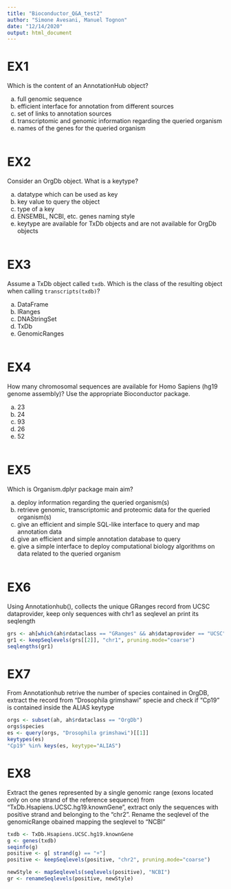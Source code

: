 ```yaml
---
title: "Bioconductor_Q&A_test2"
author: "Simone Avesani, Manuel Tognon"
date: "12/14/2020"
output: html_document
---
```


# EX1

Which is the content of an AnnotationHub object?

a) full genomic sequence
b) efficient interface for annotation from different sources
c) set of links to annotation sources
d) transcriptomic and genomic information regarding the queried organism
e) names of the genes for the queried organism
```r
```

# EX2

Consider an OrgDb object. What is a keytype?

a) datatype which can be used as key
b) key value to query the object
c) type of a key
d) ENSEMBL, NCBI, etc. genes naming style
e) keytype are available for TxDb objects and are not available for OrgDb objects
```r
```

# EX3 

Assume a TxDb object called `txdb`. Which is the class of the resulting object when calling `transcripts(txdb)`?

a) DataFrame
b) IRanges
c) DNAStringSet
d) TxDb
e) GenomicRanges
```r
```

# EX4

How many chromosomal sequences are available for Homo Sapiens (hg19 genome assembly)? Use the appropriate Bioconductor
package.

a) 23
b) 24
c) 93
d) 26
e) 52
```r
```

# EX5

Which is Organism.dplyr package main aim?

a) deploy information regarding the queried organism(s)
b) retrieve genomic, transcriptomic and proteomic data for the queried organism(s)
c) give an efficient and simple SQL-like interface to query and map annotation data
d) give an efficient and simple annotation database to query 
e) give a simple interface to deploy computational biology algorithms on data related to the queried organism
```r
```


# EX6 

Using Annotationhub(), collects the unique GRanges record from UCSC dataprovider, keep only sequences with chr1 as seqlevel an print its seqlength 

```r
grs <- ah[which(ah$rdataclass == "GRanges" && ah$dataprovider == "UCSC"),]
gr1 <- keepSeqlevels(grs[[2]], "chr1", pruning.mode="coarse")
seqlengths(gr1)
```


# EX7

From Annotationhub retrive the number of species contained in OrgDB, extract the record from "Drosophila grimshawi" specie and check if "Cp19" is contained inside the ALIAS keytype
```r
orgs <- subset(ah, ah$rdataclass == "OrgDb")
orgs$species
es <- query(orgs, "Drosophila grimshawi")[[1]]
keytypes(es)
"Cp19" %in% keys(es, keytype="ALIAS")

```


# EX8

Extract the genes represented by a single genomic range (exons located only on one strand of the reference sequence) from "TxDb.Hsapiens.UCSC.hg19.knownGene", extract only the sequences with positive strand and belonging to the "chr2".
Rename the seqlevel of the genomicRange obained mapping the seqlevel to "NCBI"
```r
txdb <- TxDb.Hsapiens.UCSC.hg19.knownGene
g <- genes(txdb)
seqinfo(g)
positive <- g[ strand(g) == "+"]
positive <- keepSeqlevels(positive, "chr2", pruning.mode="coarse")

newStyle <- mapSeqlevels(seqlevels(positive), "NCBI")
gr <- renameSeqlevels(positive, newStyle)
```

